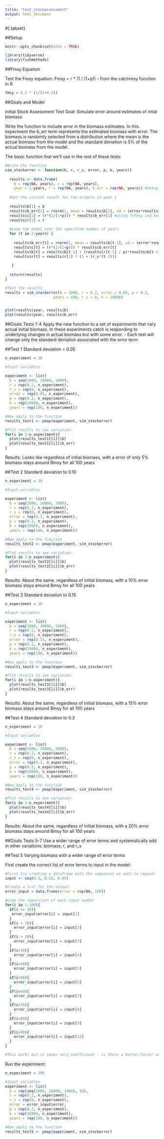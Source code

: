 ```yaml
---
title: "test_stockassessment"
output: html_document
---
```


#{.tabset}

##Setup
```r
knitr::opts_chunk$set(echo = TRUE)
```


```r
library(tidyverse)
library(fishmethods)
```

##Fmsy Equation

Test the Fmsy equation:
Fmsy = r * (1 / (1+p)) - from the catchmsy function in R
```r

fmsy = 0.2 * (1/(1+0.2))

```


##Goals and Model

Initial Stock Assessment Test
Goal: Simulate error around estimates of intial biomass 

Write the function to include error in the biomass estimates. In this experiment the b_err term represents the estimated biomass with error. The biomass is randomly selected from a distribution where the mean is the actual biomass from the model and the standard deviation is 5% of the actual biomass from the model. 

The basic function that we'll use in the rest of these tests:
```r
#Write the function
sim_stockerror <- function(b, r, r_s, error, p, k, years){
  
  results <- data.frame(
    b = rep(NA, years), c = rep(NA, years), 
    year = 1:years, r = rep(NA, years), b_err = rep(NA, years)) #Setup the results dataframe 
  
  #Set the initial result for the outputs in year 1
   
  results$b[1] = b
  results$b_err[1] = rnorm(1, mean = results$b[1], sd = (error*results$b[1])) #simulate error in assessment
  results$c[1] = (r*(1/(1+p))) * results$b_err[1] #using f=Fmsy and b=estimate from initial stock assessment
  results$r[1] = r
  
  #Loop the model over the specified number of years
  for (t in 2:years) {
    
    results$b_err[t] = rnorm(1, mean = results$b[t-1], sd = (error*results$b[t-1]))
    results$c[t] = (r*(1/(1+p))) * results$b_err[t]
    results$b[t] = results$b[t-1] + (results$r[t-1] / p)*results$b[t-1]*(1 - ((results$b[t-1]/k) ^ p))-results$c[t]
    results$r[t] = results$r[1] * (1 + (r_s*(t-1))) 
    
   } 
  
  return(results)
}

#Test the results
results = sim_stockerror(b = 1000, r = 0.2, error = 0.05, p = 0.2,
                      years = 100, r_s = 0, k = 10000) 


plot(results$year, results$b)
plot(results$year, results$b_err)
```

##Goals Tests 1-4
Apply the new function to a set of experiments that vary actual initial biomass. In these experiments catch is responding to underlying changes in actual biomass but with some error.
 - Each test will change only the standard deviation associated with the error term

##Test 1
Standard deviation = 0.05
```r

n_experiment = 10 

#Input variables

experiment <- list(
  b = seq(1000, 10000, 1000),
  r = rep(0.2, n_experiment),
  r_s = rep(0, n_experiment),
  error = rep(0.05, n_experiment),
  p = rep(0.2, n_experiment),
  k = rep(10000, n_experiment),
  years = rep(100, n_experiment))

#Now apply to the function
results_test1 <- pmap(experiment, sim_stockerror)

#Plot results to see variation:
for(i in 1:n_experiment){
  plot(results_test1[[i]]$b)
  plot(results_test1[[i]]$b_err)
}

```
Results: Looks like regardless of initial biomass, with a error of only 5% biomass stays around Bmsy for all 100 years 

##Test 2
Standard deviation to 0.10
```r

n_experiment = 10 

#Input variables

experiment <- list(
  b = seq(1000, 10000, 1000),
  r = rep(0.2, n_experiment),
  r_s = rep(0, n_experiment),
  error = rep(0.1, n_experiment),
  p = rep(0.2, n_experiment),
  k = rep(10000, n_experiment),
  years = rep(100, n_experiment))

#Now apply to the function
results_test2 <- pmap(experiment, sim_stockerror)

#Plot results to see variation:
for(i in 1:n_experiment){
  plot(results_test2[[i]]$b)
  plot(results_test2[[i]]$b_err)
}

```
Results: About the same, regardless of initial biomass, with a 10% error biomass stays around Bmsy for all 100 years

##Test 3
Standard deviation to 0.15
```r

n_experiment = 10 

#Input variables

experiment <- list(
  b = seq(1000, 10000, 1000),
  r = rep(0.2, n_experiment),
  r_s = rep(0, n_experiment),
  error = rep(0.15, n_experiment),
  p = rep(0.2, n_experiment),
  k = rep(10000, n_experiment),
  years = rep(100, n_experiment))

#Now apply to the function
results_test3 <- pmap(experiment, sim_stockerror)

#Plot results to see variation:
for(i in 1:n_experiment){
  plot(results_test3[[i]]$b)
  plot(results_test3[[i]]$b_err)
}

```
Results: About the same, regardless of initial biomass, with a 15% error biomass stays around Bmsy for all 100 years

##Test 4
Standard deviation to 0.2
```r

n_experiment = 10 

#Input variables

experiment <- list(
  b = seq(1000, 10000, 1000),
  r = rep(0.2, n_experiment),
  r_s = rep(0, n_experiment),
  error = rep(0.2, n_experiment),
  p = rep(0.2, n_experiment),
  k = rep(10000, n_experiment),
  years = rep(100, n_experiment))

#Now apply to the function
results_test4 <- pmap(experiment, sim_stockerror)

#Plot results to see variation:
for(i in 1:n_experiment){
  plot(results_test4[[i]]$b)
  plot(results_test4[[i]]$b_err)
}

```
Results: About the same, regardless of initial biomass, with a 20% error biomass stays around Bmsy for all 100 years


##Goals Tests 5-7 
Use a wider range of error terms and systematically add in other variations: biomass, r, and r_s

##Test 5
Varying biomass with a wider range of error terms

First create the correct list of error terms to input in the model:
```r
#First try creating a dataframe with the sequences we want to repeat:
input <- seq(0.1, 0.55, 0.05)

#Create a list for the output
error_input = data.frame(error = rep(NA, 100))

#Loop the repetition of each input number
for(i in 1:100){
  if(i <= 10){
   error_input$error[i] = input[1] 
  } 
  if(i > 10){
    error_input$error[i] = input[2]
  }
  if(i > 20){
    error_input$error[i] = input[3]
  }
  if(i>30){
    error_input$error[i] = input[4]
  }
  if(i>40){
    error_input$error[i] = input[5]
  }
  if(i>50){
    error_input$error[i] = input[6]
  }
  if(i>60){
    error_input$error[i] = input[7]
  }
  if(i>70){
    error_input$error[i] = input[8]
  }
  if(i>80){
    error_input$error[i] = input[9]
  }
  if(i>90){
    error_input$error[i] = input[10]
  }
}

#This works but it seems very inefficient - is there a better/faster way to get this result?
```


Run the experiment:
```r

n_experiment = 100 

#Input variables
experiment <- list(
  b = rep(seq(1000, 10000, 1000), 10),
  r = rep(0.2, n_experiment),
  r_s = rep(0, n_experiment),
  error = error_input$error,
  p = rep(0.2, n_experiment),
  k = rep(10000, n_experiment),
  years = rep(100, n_experiment))

#Now apply to the function
results_test5 <- pmap(experiment, sim_stockerror)

```









































